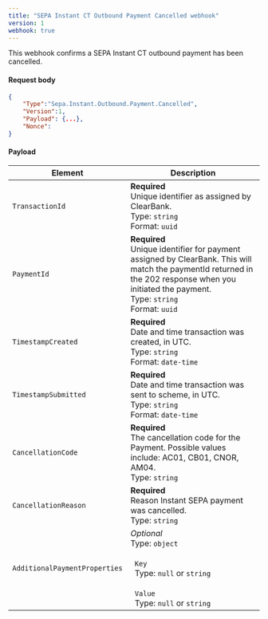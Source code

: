 ```yaml
---
title: "SEPA Instant CT Outbound Payment Cancelled webhook"
version: 1
webhook: true
---
```


This webhook confirms a SEPA Instant CT outbound payment has been cancelled.

#### Request body

```json
{
    "Type":"Sepa.Instant.Outbound.Payment.Cancelled",
    "Version":1,
    "Payload": {...},
    "Nonce":
}
```

#### Payload
| Element                       | Description                                                                                                                                                                                              |
| ----------------------------- | -------------------------------------------------------------------------------------------------------------------------------------------------------------------------------------------------------- |
| `TransactionId`               | **Required**<br />Unique identifier as assigned by ClearBank.<br/>Type: `string`<br/>Format: `uuid`                                                                                                      |
| `PaymentId`                   | **Required**<br />Unique identifier for payment assigned by ClearBank. This will match the paymentId returned in the 202 response when you initiated the payment.<br/>Type: `string` <br/>Format: `uuid` |
| `TimestampCreated`            | **Required**<br />Date and time transaction was created, in UTC.<br /> Type: `string`<br/>Format: `date-time`                                                                                            |
| `TimestampSubmitted`          | **Required**<br />Date and time transaction was sent to scheme, in UTC.<br /> Type: `string`<br/>Format: `date-time`                                                                                     |
| `CancellationCode`            | **Required**<br />The cancellation code for the Payment. Possible values include: AC01, CB01, CNOR, AM04.<br/>Type: `string`                                                                             |
| `CancellationReason`          | **Required**<br />Reason Instant SEPA payment was cancelled.<br/>Type: `string`                                                                                                                          |
| `AdditionalPaymentProperties` | *Optional*<br />Type: `object`<br/><br/>&nbsp;&nbsp;`Key`<br/>&nbsp;&nbsp;Type: `null` or `string`<br/><br/>&nbsp;&nbsp;`Value`<br/>&nbsp;&nbsp;Type: `null` or `string`                                 |

